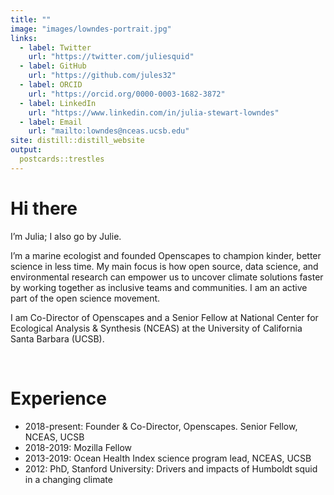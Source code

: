 ```yaml
---
title: ""
image: "images/lowndes-portrait.jpg"
links:
  - label: Twitter
    url: "https://twitter.com/juliesquid"
  - label: GitHub
    url: "https://github.com/jules32"
  - label: ORCID
    url: "https://orcid.org/0000-0003-1682-3872"
  - label: LinkedIn
    url: "https://www.linkedin.com/in/julia-stewart-lowndes"
  - label: Email
    url: "mailto:lowndes@nceas.ucsb.edu"
site: distill::distill_website
output:
  postcards::trestles
---
```


# Hi there

I'm Julia; I also go by Julie. 

I'm a marine ecologist and founded Openscapes to champion kinder, better science in less time. My main focus is how open source, data science, and environmental research can empower us to uncover climate solutions faster by working together as inclusive teams and communities. I am an active part of the open science movement.

I am Co-Director of Openscapes and a Senior Fellow at National Center for Ecological Analysis & Synthesis (NCEAS) at the University of California Santa Barbara (UCSB).

<br>

# Experience

- 2018-present: Founder & Co-Director, Openscapes. Senior Fellow, NCEAS, UCSB
- 2018-2019: Mozilla Fellow
- 2013-2019: Ocean Health Index science program lead, NCEAS, UCSB
- 2012: PhD, Stanford University: Drivers and impacts of Humboldt squid in a changing climate

